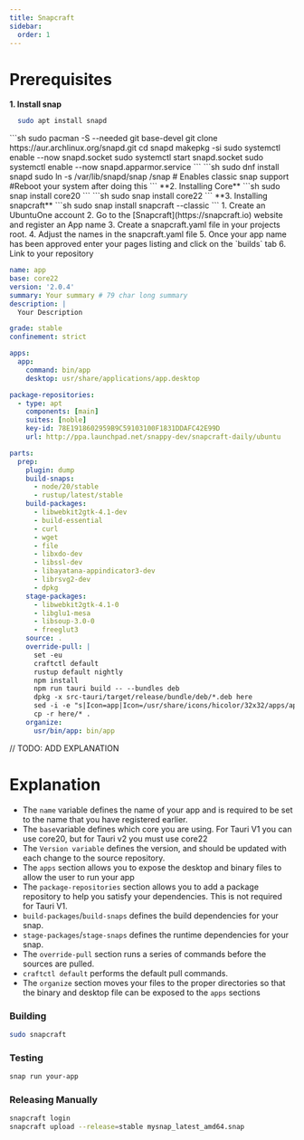 ```yaml
---
title: Snapcraft
sidebar:
  order: 1
---
```

# Prerequisites


**1. Install snap** 
<Tabs>
  <TabItem label="Debian">
```sh
  sudo apt install snapd
```
  </TabItem>
<TabItem label="Arch">
```sh
  sudo pacman -S --needed git base-devel
  git clone https://aur.archlinux.org/snapd.git
  cd snapd
  makepkg -si
  sudo systemctl enable --now snapd.socket
  sudo systemctl start snapd.socket
  sudo systemctl enable --now snapd.apparmor.service
```
  </TabItem>
<TabItem label="Fedora">
```sh
  sudo dnf install snapd
  sudo ln -s /var/lib/snapd/snap /snap # Enables classic snap support
  #Reboot your system after doing this
```
  </TabItem>
</Tabs>
**2. Installing Core**
<Tabs>
  <TabItem label="V1">
```sh
  sudo snap install core20
```
  </TabItem>
<TabItem label="V2">
```sh
  sudo snap install core22
```
  </TabItem>
</Tabs>
**3. Installing snapcraft**
```sh
  sudo snap install snapcraft --classic
```
1. Create an UbuntuOne account
2. Go to the [Snapcraft](https://snapcraft.io) website and register an App name
3. Create a snapcraft.yaml file in your projects root.
4. Adjust the names in the snapcraft.yaml file
5. Once your app name has been approved enter your pages listing and click on the `builds` tab
6. Link to your repository

```yaml
name: app
base: core22
version: '2.0.4'
summary: Your summary # 79 char long summary
description: |
  Your Description

grade: stable
confinement: strict

apps:
  app:
    command: bin/app
    desktop: usr/share/applications/app.desktop

package-repositories:
  - type: apt
    components: [main]
    suites: [noble]
    key-id: 78E1918602959B9C59103100F1831DDAFC42E99D
    url: http://ppa.launchpad.net/snappy-dev/snapcraft-daily/ubuntu

parts:
  prep:
    plugin: dump
    build-snaps:
      - node/20/stable
      - rustup/latest/stable
    build-packages:
      - libwebkit2gtk-4.1-dev
      - build-essential 
      - curl 
      - wget 
      - file 
      - libxdo-dev 
      - libssl-dev 
      - libayatana-appindicator3-dev 
      - librsvg2-dev
      - dpkg
    stage-packages:
      - libwebkit2gtk-4.1-0
      - libglu1-mesa
      - libsoup-3.0-0
      - freeglut3
    source: .
    override-pull: |
      set -eu
      craftctl default
      rustup default nightly
      npm install
      npm run tauri build -- --bundles deb
      dpkg -x src-tauri/target/release/bundle/deb/*.deb here
      sed -i -e "s|Icon=app|Icon=/usr/share/icons/hicolor/32x32/apps/app.png|g" here/usr/share/applications/app.desktop
      cp -r here/* .
    organize:
      usr/bin/app: bin/app
```
// TODO: ADD EXPLANATION

# Explanation
- The `name` variable defines the name of your app and is required to be set to the name that you have registered earlier.
- The `base`variable defines which core you are using. For Tauri V1 you can use core20, but for Tauri v2 you must use core22
- The `Version variable` defines the version, and should be updated with each change to the source repository.
- The `apps` section allows you to expose the desktop and binary files to allow the user to run your app
- The `package-repositories` section allows you to add a package repository to help you satisfy your dependencies. This is not required for Tauri V1.
- `build-packages`/`build-snaps` defines the build dependencies for your snap.
- `stage-packages`/`stage-snaps` defines the runtime dependencies for your snap.
- The `override-pull` section runs a series of commands before the sources are pulled.
- `craftctl default` performs the default pull commands.
- The `organize` section moves your files to the proper directories so that the binary and desktop file can be exposed to the `apps` sections
### Building
```sh
sudo snapcraft
```

### Testing
```sh
snap run your-app
```
### Releasing Manually
```sh
snapcraft login
snapcraft upload --release=stable mysnap_latest_amd64.snap
```
